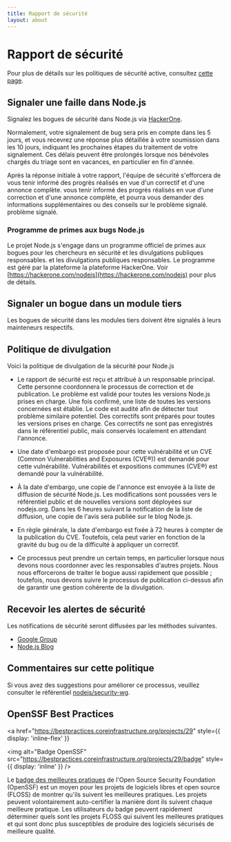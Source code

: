 ```yaml
---
title: Rapport de sécurité
layout: about
---
```


# Rapport de sécurité

Pour plus de détails sur les politiques de sécurité active, consultez [cette page](https://github.com/nodejs/node/security/policy).

## Signaler une faille dans Node.js

Signalez les bogues de sécurité dans Node.js via [HackerOne](https://hackerone.com/nodejs).

Normalement, votre signalement de bug sera pris en compte dans les 5 jours, et vous recevrez
une réponse plus détaillée à votre soumission dans les 10 jours, indiquant les
prochaines étapes du traitement de votre signalement. Ces délais peuvent être prolongés lorsque
nos bénévoles chargés du triage sont en vacances, en particulier en fin d'année.

Après la réponse initiale à votre rapport, l'équipe de sécurité s'efforcera de vous tenir informé des progrès réalisés en vue d'un correctif et d'une annonce complète.
vous tenir informé des progrès réalisés en vue d'une correction et d'une annonce complète,
et pourra vous demander des informations supplémentaires ou des conseils sur le problème signalé.
problème signalé.

### Programme de primes aux bugs Node.js

Le projet Node.js s'engage dans un programme officiel de primes aux bogues pour les chercheurs en sécurité et les divulgations publiques responsables.
et les divulgations publiques responsables. Le programme est géré par la plateforme
la plateforme HackerOne. Voir [https://hackerone.com/nodejs](https://hackerone.com/nodejs) pour plus de détails.

## Signaler un bogue dans un module tiers

Les bogues de sécurité dans les modules tiers doivent être signalés à leurs mainteneurs respectifs.

## Politique de divulgation

Voici la politique de divulgation de la sécurité pour Node.js

- Le rapport de sécurité est reçu et attribué à un responsable principal. Cette
  personne coordonnera le processus de correction et de publication. Le problème est validé
  pour toutes les versions Node.js prises en charge. Une fois confirmé, une liste de toutes les versions concernées
  est établie. Le code est audité afin de détecter tout problème similaire potentiel.
  Des correctifs sont préparés pour toutes les versions prises en charge.
  Ces correctifs ne sont pas enregistrés dans le référentiel public, mais conservés localement
  en attendant l'annonce.

- Une date d'embargo est proposée pour cette vulnérabilité et un CVE (Common Vulnerabilities and Exposures (CVE®)) est demandé pour cette vulnérabilité.
  Vulnérabilités et expositions communes (CVE®) est demandé pour la vulnérabilité.

- À la date d'embargo, une copie de l'annonce est envoyée à la liste de diffusion de sécurité Node.js.
  Les modifications sont poussées vers le référentiel public et de nouvelles
  versions sont déployées sur nodejs.org. Dans les 6 heures suivant la notification de la liste de diffusion, une copie de l'avis sera publiée sur le blog Node.js.

- En règle générale, la date d'embargo est fixée à 72 heures à compter de la publication du CVE.
  Toutefois, cela peut varier en fonction de la gravité du bug ou de la difficulté à appliquer un correctif.

- Ce processus peut prendre un certain temps, en particulier lorsque nous devons nous coordonner avec les responsables d'autres projets. Nous nous efforcerons de traiter le bogue aussi rapidement que possible ; toutefois, nous devons suivre le processus de publication ci-dessus afin de garantir une gestion cohérente de la divulgation.

## Recevoir les alertes de sécurité

Les notifications de sécurité seront diffusées par les méthodes suivantes.

- [Google Group](https://groups.google.com/group/nodejs-sec)
- [Node.js Blog](/blog)

## Commentaires sur cette politique

Si vous avez des suggestions pour améliorer ce processus, veuillez consulter
le référentiel [nodejs/security-wg](https://github.com/nodejs/security-wg).

## OpenSSF Best Practices

<a
  href="https://bestpractices.coreinfrastructure.org/projects/29"
  style={{ display: 'inline-flex' }}
>
  <img
    alt="Badge OpenSSF"
    src="https://bestpractices.coreinfrastructure.org/projects/29/badge"
    style={{ display: 'inline' }}
  />
</a>

Le [badge des meilleures pratiques](https://github.com/coreinfrastructure/best-practices-badge) de l'Open Source Security Foundation (OpenSSF) est un moyen pour les projets de logiciels libres et open source (FLOSS) de montrer qu'ils suivent les meilleures pratiques. Les projets peuvent volontairement auto-certifier la manière dont ils suivent chaque meilleure pratique. Les utilisateurs du badge peuvent rapidement déterminer quels sont les projets FLOSS qui suivent les meilleures pratiques et qui sont donc plus susceptibles de produire des logiciels sécurisés de meilleure qualité.
